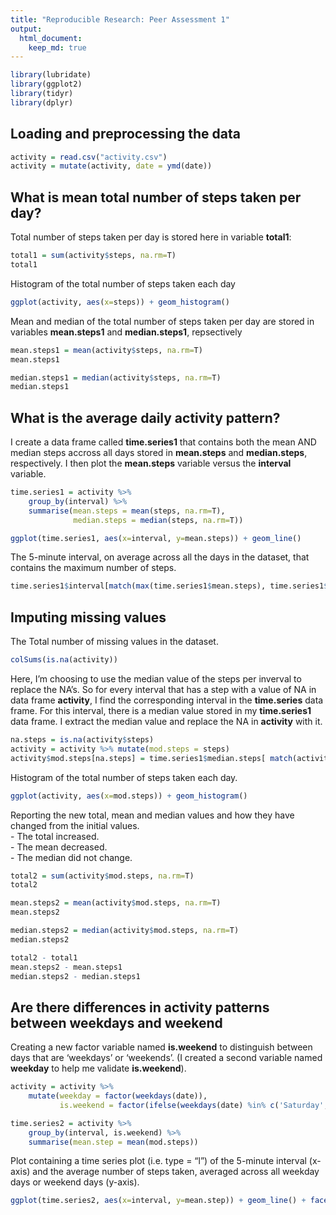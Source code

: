 ```yaml
---
title: "Reproducible Research: Peer Assessment 1"
output: 
  html_document:
    keep_md: true
---
```


```r
library(lubridate)
library(ggplot2)
library(tidyr)
library(dplyr)
```

## Loading and preprocessing the data
```r
activity = read.csv("activity.csv")
activity = mutate(activity, date = ymd(date))
```

## What is mean total number of steps taken per day?

Total number of steps taken per day is stored here in variable **total1**:

```r
total1 = sum(activity$steps, na.rm=T)
total1
```

Histogram of the total number of steps taken each day

```r
ggplot(activity, aes(x=steps)) + geom_histogram()
```

Mean and median of the total number of steps taken per day are stored in variables **mean.steps1** and **median.steps1**, repsectively

```r
mean.steps1 = mean(activity$steps, na.rm=T)
mean.steps1

median.steps1 = median(activity$steps, na.rm=T)
median.steps1
```

## What is the average daily activity pattern?

I create a data frame called **time.series1** that contains both the mean AND median steps accross all days stored in **mean.steps** and **median.steps**, respectively.  I then plot the **mean.steps** variable versus the **interval** variable.

```r
time.series1 = activity %>% 
    group_by(interval) %>% 
    summarise(mean.steps = mean(steps, na.rm=T), 
              median.steps = median(steps, na.rm=T))

ggplot(time.series1, aes(x=interval, y=mean.steps)) + geom_line()
```

The 5-minute interval, on average across all the days in the dataset, that contains the maximum number of steps.

```r
time.series1$interval[match(max(time.series1$mean.steps), time.series1$mean.steps)]
```

## Imputing missing values

The Total number of missing values in the dataset.

```r
colSums(is.na(activity))
```

Here, I'm choosing to use the median value of the steps per inverval to replace the NA's. So for every interval that has a step with a value of NA in data frame **activity**, I find the corresponding interval in the **time.series** data frame.  For this interval, there is a median value stored in my **time.series1** data frame.  I extract the median value and replace the NA in **activity** with it.

```r
na.steps = is.na(activity$steps)
activity = activity %>% mutate(mod.steps = steps) 
activity$mod.steps[na.steps] = time.series1$median.steps[ match(activity$interval[na.steps], time.series1$interval)]
```

Histogram of the total number of steps taken each day.

```r
ggplot(activity, aes(x=mod.steps)) + geom_histogram()
```

Reporting the new total, mean and median values and how they have changed from the initial values.     
- The total increased.     
- The mean decreased.    
- The median did not change.    

```r
total2 = sum(activity$mod.steps, na.rm=T)
total2

mean.steps2 = mean(activity$mod.steps, na.rm=T)
mean.steps2

median.steps2 = median(activity$mod.steps, na.rm=T)
median.steps2

total2 - total1
mean.steps2 - mean.steps1
median.steps2 - median.steps1

```

## Are there differences in activity patterns between weekdays and weekend

Creating a new factor variable named **is.weekend** to distinguish between days that are 'weekdays' or 'weekends'. (I created a second variable named **weekday** to help me validate **is.weekend**).

```r
activity = activity %>% 
    mutate(weekday = factor(weekdays(date)), 
           is.weekend = factor(ifelse(weekdays(date) %in% c('Saturday', 'Sunday'),'weekend', 'weekday')))

time.series2 = activity %>% 
    group_by(interval, is.weekend) %>% 
    summarise(mean.step = mean(mod.steps))
```

Plot containing a time series plot (i.e. type = "l") of the 5-minute interval (x-axis) and the average number of steps taken, averaged across all weekday days or weekend days (y-axis). 

```r
ggplot(time.series2, aes(x=interval, y=mean.step)) + geom_line() + facet_grid(.~is.weekend)
```
